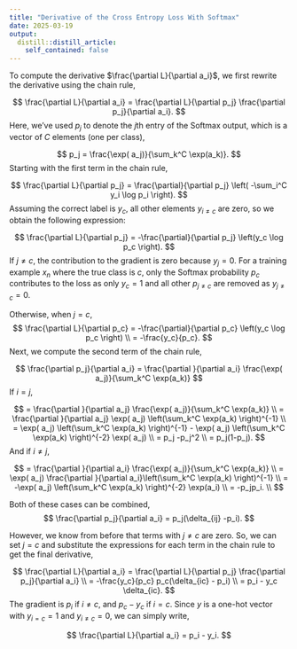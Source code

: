 ```yaml
---
title: "Derivative of the Cross Entropy Loss With Softmax"
date: 2025-03-19
output:
  distill::distill_article:
    self_contained: false
---
```



To compute the derivative $\frac{\partial L}{\partial a_i}$, we first rewrite the derivative using the chain rule,

$$
  \frac{\partial L}{\partial a_i} = \frac{\partial L}{\partial p_j} \frac{\partial p_j}{\partial a_i}.
$$
Here, we've used $p_j$ to denote the $j$th entry of the Softmax output, which is a vector of $C$ elements (one per class),

$$
  p_j = \frac{\exp( a_j)}{\sum_k^C \exp(a_k)}.
$$
Starting with the first term in the chain rule,

$$
  \frac{\partial L}{\partial p_j} = \frac{\partial}{\partial p_j} \left( -\sum_i^C y_i \log p_i \right).
$$ 
Assuming the correct label is $y_c$, all other elements $y_{i\neq c}$ are zero, so we obtain the following expression:

$$
  \frac{\partial L}{\partial p_j} = -\frac{\partial}{\partial p_j} \left(y_c \log p_c \right). 
$$ 
If $j\neq c$, the contribution to the gradient is zero because $y_j=0$. For a training example $x_n$ where the true class is $c$, only the Softmax probability $p_c$ contributes to the loss as only $y_c=1$ and all other $p_{j\neq c}$ are removed as $y_{j \neq c} = 0$.

Otherwise, when $j = c$,
$$
  \frac{\partial L}{\partial p_c} = -\frac{\partial}{\partial p_c} \left(y_c \log p_c \right) \\
  = -\frac{y_c}{p_c}.
$$ 
Next, we compute the second term of the chain rule,

$$
  \frac{\partial p_j}{\partial a_i} = \frac{\partial }{\partial a_i} \frac{\exp( a_j)}{\sum_k^C \exp(a_k)}
$$
If $i=j$, 

$$
  = \frac{\partial }{\partial a_j} \frac{\exp( a_j)}{\sum_k^C \exp(a_k)} \\
  = \frac{\partial }{\partial a_j} \exp( a_j) \left(\sum_k^C \exp(a_k) \right)^{-1} \\
  = \exp( a_j) \left(\sum_k^C \exp(a_k) \right)^{-1} - 
    \exp( a_j) \left(\sum_k^C \exp(a_k) \right)^{-2} \exp( a_j) \\
  = p_j -p_j^2 \\
  = p_j(1-p_j).
$$
And if $i \neq j$,

$$
  = \frac{\partial }{\partial a_i} \frac{\exp( a_j)}{\sum_k^C \exp(a_k)} \\
  = \exp( a_j) \frac{\partial }{\partial a_i}\left(\sum_k^C \exp(a_k) \right)^{-1} \\
  = -\exp( a_j) \left(\sum_k^C \exp(a_k) \right)^{-2} \exp(a_i) \\
  = -p_jp_i. \\
$$

Both of these cases can be combined,
$$
  \frac{\partial p_j}{\partial a_i} = p_j(\delta_{ij} -p_i).
$$

However, we know from before that terms with $j \neq c$ are zero. So, we can set $j=c$ and substitute the expressions for each term in the chain rule to get the final derivative,

$$
  \frac{\partial L}{\partial a_i} = \frac{\partial L}{\partial p_j} \frac{\partial p_j}{\partial a_i} \\
   = -\frac{y_c}{p_c} p_c(\delta_{ic} - p_i) \\
   = p_i - y_c \delta_{ic}.
$$
The gradient is $p_i$ if $i \neq c$, and $p_c-y_c$ if $i=c$. Since $y$ is a one-hot vector with $y_{i=c}=1$ and $y_{i\neq c}=0$, we can simply write, 

$$
  \frac{\partial L}{\partial a_i} = p_i - y_i.
$$


